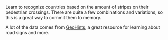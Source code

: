 
Learn to recognize countries based on the amount of stripes on their pedestrian crossings. There are quite a few combinations and variations, so this is a great way to commit them to memory.

A lot of the data comes from [GeoHints](https://geohints.com/meta/signs/pedestrian), a great resource for learning about road signs and more.

<PlayButton slug="european-pedestrians" />
